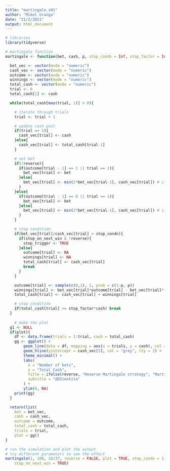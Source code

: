 ```yaml
---
title: "martingale_v01"
author: "Mikel Uranga"
date: "21/2/2021"
output: html_document
---
```


```r
# libraries
library(tidyverse)
```

```r
# martingale function
martingale <- function(bet, cash, p, stop_condn = Inf, stop_factor = Inf, reverse = FALSE, plot = TRUE, stop_on_next_win = TRUE){

  bet_vec <- vector(mode = "numeric")
  cash_vec <- vector(mode = "numeric")
  outcome <- vector(mode = "numeric")
  winnings <- vector(mode = "numeric")
  total_cash <- vector(mode = "numeric")
  trial <- 0
  total_cash[1] <- cash

  while(total_cash[max(trial, 1)] > 0){

    # iterate through trials
    trial <- trial + 1

    # update cash pool
    if(trial == 1){
      cash_vec[trial] <- cash
    }else{
      cash_vec[trial] <- total_cash[trial-1]
    }

    # set bet
    if(!reverse){
      if(outcome[trial - 1] == 1 || trial == 1){
        bet_vec[trial] <- bet
      }else{
        bet_vec[trial] <- min(2*bet_vec[trial-1], cash_vec[trial]) # if there isn't enough to double the bet just bet what is left
      }      
    }else{
      if(outcome[trial - 1] == 0 || trial == 1){
        bet_vec[trial] <- bet
      }else{
        bet_vec[trial] <- min(2*bet_vec[trial-1], cash_vec[trial]) # if there isn't enough to double the bet just bet what is left
      }
    }

    # stop condition
    if(bet_vec[trial]/cash_vec[trial] > stop_condn){
      if(stop_on_next_win & !reverse){
        stop_trigger <- TRUE
      }else{
        outcome[trial] <- NA
        winnings[trial] <- NA
        total_cash[trial] <- cash_vec[trial]
        break
      }
    }

    outcome[trial] <- sample(c(0,1), 1, prob = c(1-p, p))
    winnings[trial] <- bet_vec[trial]*outcome[trial] - bet_vec[trial]*(1-outcome[trial])
    total_cash[trial] <- cash_vec[trial] + winnings[trial]

    # stop condition
    if(total_cash[trial] >= stop_factor*cash) break
  }
  
    # make the plot
  g1 <- NULL
  if(plot){
    df <- data.frame(trials = 1:trial, cash = total_cash)
    gg <- ggplot() +
        geom_line(data = df, mapping = aes(x = trials, y = cash), col = "darkmagenta", lty = 1, size = 1) +
        geom_hline(yintercept = cash_vec[1], col = "grey", lty = 2) +
        theme_minimal() +
        labs(
          x = "Number of bets",
          y = "Total Cash",
          title = ifelse(reverse, "Reverse Martingale strategy", "Martingale strategy"),
          subtitle = "@DZientzia"
        ) +
        ylim(0, NA)
    print(gg)
  }

  return(list(
    bet = bet_vec, 
    cash = cash_vec, 
    outcome = outcome, 
    total_cash = total_cash, 
    trials = trial, 
    plot = gg))
}

```

```r
# run the simulation and plot the output
# try different parameters to see the effect
martingale(1, 100, 18/37, reverse = FALSE, plot = TRUE, stop_condn = 1,
    stop_on_next_win = TRUE)
```
